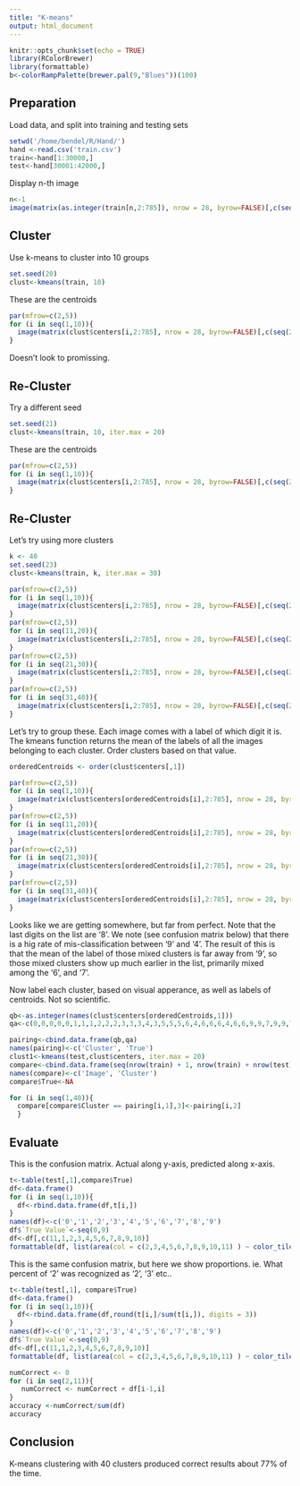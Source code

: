 ```yaml
---
title: "K-means"
output: html_document
---
```


```r
knitr::opts_chunk$set(echo = TRUE)
library(RColorBrewer)
library(formattable)
b<-colorRampPalette(brewer.pal(9,"Blues"))(100)

```

## Preparation

Load data, and split into training and testing sets
```r

setwd('/home/bendel/R/Hand/')
hand <-read.csv('train.csv')
train<-hand[1:30000,]
test<-hand[30001:42000,]
```

Display n-th image
```r
n<-1
image(matrix(as.integer(train[n,2:785]), nrow = 28, byrow=FALSE)[,c(seq(28,1))],col = b, axes = FALSE)
```


## Cluster

Use k-means to cluster into 10 groups
```r
set.seed(20)
clust<-kmeans(train, 10)
```

These are the centroids
```r
par(mfrow=c(2,5))
for (i in seq(1,10)){
  image(matrix(clust$centers[i,2:785], nrow = 28, byrow=FALSE)[,c(seq(28,1))], xlab = paste('Cluster number', i, sep = ' '), col = b, axes = FALSE)
}
```

Doesn't look to promissing.

## Re-Cluster

Try a different seed

```r
set.seed(21)
clust<-kmeans(train, 10, iter.max = 20)
```

These are the centroids
```r
par(mfrow=c(2,5))
for (i in seq(1,10)){
  image(matrix(clust$centers[i,2:785], nrow = 28, byrow=FALSE)[,c(seq(28,1))], xlab = paste('Cluster number', i, sep = ' '), col = b, axes = FALSE)
}
```

## Re-Cluster

Let's try using more clusters
```r
k <- 40
set.seed(23)
clust<-kmeans(train, k, iter.max = 30)
```

```r
par(mfrow=c(2,5))
for (i in seq(1,10)){
  image(matrix(clust$centers[i,2:785], nrow = 28, byrow=FALSE)[,c(seq(28,1))], xlab = paste('Cluster number', i, sep = ' '), col = b, axes = FALSE)
}
par(mfrow=c(2,5))
for (i in seq(11,20)){
  image(matrix(clust$centers[i,2:785], nrow = 28, byrow=FALSE)[,c(seq(28,1))], xlab = paste('Cluster number', i+10, sep = ' '), col = b, axes = FALSE)
}
par(mfrow=c(2,5))
for (i in seq(21,30)){
  image(matrix(clust$centers[i,2:785], nrow = 28, byrow=FALSE)[,c(seq(28,1))], xlab = paste('Cluster number', i+20, sep = ' '), col = b, axes = FALSE)
}
par(mfrow=c(2,5))
for (i in seq(31,40)){
  image(matrix(clust$centers[i,2:785], nrow = 28, byrow=FALSE)[,c(seq(28,1))], xlab = paste('Cluster number', i+30, sep = ' '), col = b, axes = FALSE)
}


```

Let's try to group these. Each image comes with a label of which digit it is. The kmeans function returns the mean of the labels of all the images belonging to each cluster. Order clusters based on that value. 
```r
orderedCentroids <- order(clust$centers[,1])

par(mfrow=c(2,5))
for (i in seq(1,10)){
  image(matrix(clust$centers[orderedCentroids[i],2:785], nrow = 28, byrow=FALSE)[,c(seq(28,1))], xlab = paste('Cluster number', orderedCentroids[i], sep = ' '), col = b, axes = FALSE)
}
par(mfrow=c(2,5))
for (i in seq(11,20)){
  image(matrix(clust$centers[orderedCentroids[i],2:785], nrow = 28, byrow=FALSE)[,c(seq(28,1))], xlab = paste('Cluster number', orderedCentroids[i], sep = ' '), col = b, axes = FALSE)
}
par(mfrow=c(2,5))
for (i in seq(21,30)){
  image(matrix(clust$centers[orderedCentroids[i],2:785], nrow = 28, byrow=FALSE)[,c(seq(28,1))], xlab = paste('Cluster number', orderedCentroids[i], sep = ' '), col = b, axes = FALSE)
}
par(mfrow=c(2,5))
for (i in seq(31,40)){
  image(matrix(clust$centers[orderedCentroids[i],2:785], nrow = 28, byrow=FALSE)[,c(seq(28,1))], xlab = paste('Cluster number', orderedCentroids[i], sep = ' '), col = b, axes = FALSE)
}
```

Looks like we are getting somewhere, but far from perfect. Note that the last digits on the list are '8'. We note (see confusion matrix below) that there is a hig rate of mis-classification between '9' and '4'. The result of this is that the mean of the label of those mixed clusters is far away from '9', so those mixed clusters show up much earlier in the list, primarily mixed among the '6', and '7'.

Now label each cluster, based on visual apperance, as well as labels of centroids. Not so scientific.

```r
qb<-as.integer(names(clust$centers[orderedCentroids,1]))
qa<-c(0,0,0,0,0,1,1,1,2,2,2,3,3,3,4,3,5,5,5,6,4,6,6,6,4,6,6,9,9,7,9,9,7,7,7,7,8,9,8,8)

pairing<-cbind.data.frame(qb,qa)
names(pairing)<-c('Cluster', 'True')
clust1<-kmeans(test,clust$centers, iter.max = 20)
compare<-cbind.data.frame(seq(nrow(train) + 1, nrow(train) + nrow(test)), clust1$cluster)
names(compare)<-c('Image', 'Cluster')
compare$True<-NA

for (i in seq(1,40)){
  compare[compare$Cluster == pairing[i,1],3]<-pairing[i,2]
  }
```

## Evaluate

This is the confusion matrix. Actual along y-axis, predicted along x-axis.
```r
t<-table(test[,1],compare$True)
df<-data.frame()
for (i in seq(1,10)){
  df<-rbind.data.frame(df,t[i,])
}
names(df)<-c('0','1','2','3','4','5','6','7','8','9')
df$`True Value`<-seq(0,9)
df<-df[,c(11,1,2,3,4,5,6,7,8,9,10)]
formattable(df, list(area(col = c(2,3,4,5,6,7,8,9,10,11) ) ~ color_tile("white", "blue")))
```

This is the same confusion matrix, but here we show proportions. ie. What percent of '2' was recognized as '2', '3' etc..

```r
t<-table(test[,1], compare$True)
df<-data.frame()
for (i in seq(1,10)){
  df<-rbind.data.frame(df,round(t[i,]/sum(t[i,]), digits = 3))
}
names(df)<-c('0','1','2','3','4','5','6','7','8','9')
df$`True Value`<-seq(0,9)
df<-df[,c(11,1,2,3,4,5,6,7,8,9,10)]
formattable(df, list(area(col = c(2,3,4,5,6,7,8,9,10,11) ) ~ color_tile("white", "blue")))
```

```r
numCorrect <- 0
for (i in seq(2,11)){
   numCorrect <- numCorrect + df[i-1,i]
}
accuracy <-numCorrect/sum(df)
accuracy
```

## Conclusion

K-means clustering with 40 clusters produced correct results about 77% of the time.
